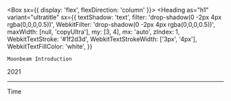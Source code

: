 

<Box sx={{ display: 'flex', flexDirection: 'column' }}>
  <Heading
    as="h1"
    variant="ultratitle"
    sx={{
      textShadow: 'text',
      filter: 'drop-shadow(0 -2px 4px rgba(0,0,0,0.5))',
      WebkitFilter: 'drop-shadow(0 -2px 4px rgba(0,0,0,0.5))',
      maxWidth: [null, 'copyUltra'],
      my: [3, 4],
      mx: 'auto',
      zIndex: 1,
      WebkitTextStroke: '#1f2d3d',
      WebkitTextStrokeWidth: ['3px', '4px'],
      WebkitTextFillColor: 'white',
    }}
  >
    Moonbeam Introduction
  </Heading>
  <Heading as="h2">2021</Heading>
</Box>

---

Time
